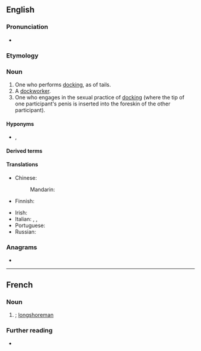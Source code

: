 {{also|Docker}}
==English==

===Pronunciation===
* {{a|GA}} {{IPA|en|/ˈdɑkɚ/}}

===Etymology===
{{suffix|en|dock|er}}

===Noun===
{{en-noun}}

# One who performs [[docking]], as of tails.
# A [[dockworker]].
# One who engages in the sexual practice of [[docking]] (where the tip of one participant's penis is inserted into the foreskin of the other participant).

====Hyponyms====
{{sense|dockworker}}
* {{l|en|longshoreman}}, {{l|en|stevedore}}

====Derived terms====
{{der2|en|docker hole|roller docker}}

====Translations====
{{trans-top|one who performs docking}}
* Chinese:
*: Mandarin: {{t-needed|cmn}}
* Finnish: {{t|fi|trimmaaja}}
{{trans-mid}}
* Irish: {{t|ga|dugaire|m}}
* Italian: {{t+|it|portuale|m}}, {{t+|it|scaricatore|m}}, {{t|it|scaricatore di porto|m}}
* Portuguese: {{t-needed|pt}}
* Russian: {{t+|ru|до́кер|m}}
{{trans-bottom}}

{{trans-see|dockworker|dockworker}}

===Anagrams===
* {{anagrams|en|a=cdekor|corked|ockerd|redock|rocked}}

----

==French==

===Noun===
{{fr-noun|m}}

# {{l|en|docker}}; [[longshoreman]]

===Further reading===
* {{R:TLFi}}